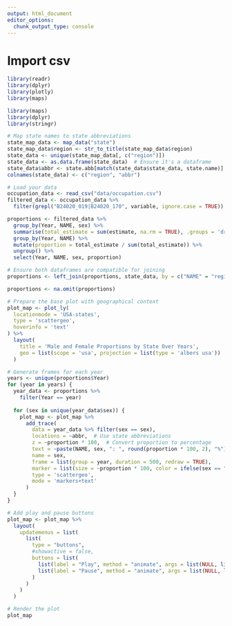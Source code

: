 ```yaml
---
output: html_document
editor_options: 
  chunk_output_type: console
---
```


# Import csv

```r
library(readr)
library(dplyr)
library(plotly)
library(maps)
```

```r
library(maps)
library(dplyr)
library(stringr)

# Map state names to state abbreviations
state_map_data <- map_data("state")
state_map_data$region <- str_to_title(state_map_data$region)
state_data <- unique(state_map_data[, c("region")])
state_data <- as.data.frame(state_data)  # Ensure it's a dataframe
state_data$abbr <- state.abb[match(state_data$state_data, state.name)]
colnames(state_data) <- c("region", "abbr")

# Load your data
occupation_data <- read_csv("data/occupation.csv")
filtered_data <- occupation_data %>%
  filter(grepl("B24020_019|B24020_170", variable, ignore.case = TRUE))

proportions <- filtered_data %>%
  group_by(Year, NAME, sex) %>%
  summarise(total_estimate = sum(estimate, na.rm = TRUE), .groups = 'drop') %>%
  group_by(Year, NAME) %>%
  mutate(proportion = total_estimate / sum(total_estimate)) %>%
  ungroup() %>%
  select(Year, NAME, sex, proportion)

# Ensure both dataframes are compatible for joining
proportions <- left_join(proportions, state_data, by = c("NAME" = "region"))

proportions <- na.omit(proportions)

# Prepare the base plot with geographical context
plot_map <- plot_ly(
  locationmode = 'USA-states',
  type = 'scattergeo',
  hoverinfo = 'text'
) %>%
  layout(
    title = 'Male and Female Proportions by State Over Years',
    geo = list(scope = 'usa', projection = list(type = 'albers usa'))
  )

# Generate frames for each year
years <- unique(proportions$Year)
for (year in years) {
  year_data <- proportions %>%
    filter(Year == year)
  
  for (sex in unique(year_data$sex)) {
    plot_map <- plot_map %>%
      add_trace(
        data = year_data %>% filter(sex == sex),
        locations = ~abbr,  # Use state abbreviations
        z = ~proportion * 100,  # Convert proportion to percentage
        text = ~paste(NAME, sex, ": ", round(proportion * 100, 2), "%"),
        name = sex,
        frame = list(group = year, duration = 500, redraw = TRUE),
        marker = list(size = ~proportion * 100, color = ifelse(sex == "Male", 'blue', 'red'), line = list(color = "black", width = 1)),
        type = 'scattergeo',
        mode = 'markers+text'
      )
  }
}

# Add play and pause buttons
plot_map <- plot_map %>%
  layout(
    updatemenus = list(
      list(
        type = "buttons",
        #showactive = false,
        buttons = list(
          list(label = "Play", method = "animate", args = list(NULL, list(frame = list(duration = 500, redraw = TRUE), fromcurrent = TRUE, transition = list(duration = 250)))),
          list(label = "Pause", method = "animate", args = list(NULL, list(frame = list(duration = 0, redraw = TRUE), transition = list(duration = 0))))
        )
      )
    )
  )

# Render the plot
plot_map



```
